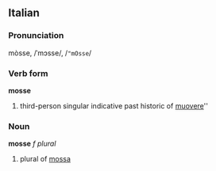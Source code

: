 ==Italian==
===Pronunciation===
mòsse, /ˈmɔsse/, /<tt>"mOsse</tt>/
===Verb form===
'''mosse'''

# third-person singular indicative past historic of [[muovere]]''

===Noun===
'''mosse''' ''f plural''

# plural of [[mossa]]